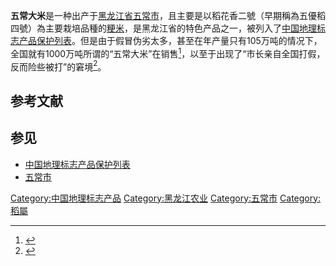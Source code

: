 '''五常大米'''是一种出产于[[黑龙江省|黑龙江省]][[五常市|五常市]]，且主要是以稻花香二號（早期稱為五優稻四號）為主要栽培品種的[[粳稻|粳米]]，是黑龙江省的特色产品之一，被列入了[[中国地理标志产品保护列表|中国地理标志产品保护列表]]。但是由于假冒伪劣太多，甚至在年产量只有105万吨的情况下，全国就有1000万吨所谓的“五常大米”在销售<ref>{{Cite web |url=http://news.xinhuanet.com/fortune/2015-05/25/c_1115399661.htm |title=五常大米之乱——新华网 |accessdate=2015-12-05 |archive-date=2015-09-28 |archive-url=https://web.archive.org/web/20150928171307/http://news.xinhuanet.com/fortune/2015-05/25/c_1115399661.htm |dead-url=no }}</ref>，以至于出现了“市长亲自全国打假，反而险些被打”的窘境<ref>{{Cite web |url=http://news.xinhuanet.com/local/2014-12/22/c_127325752.htm |title=黑龙江五常大米造假现象严重 副市长在京暗访险被打 |accessdate=2015-12-05 |archive-date=2015-12-08 |archive-url=https://web.archive.org/web/20151208074557/http://news.xinhuanet.com/local/2014-12/22/c_127325752.htm |dead-url=no }}</ref>。

== 参考文献 ==

{{Reflist}}

==参见==
* [[中国地理标志产品保护列表|中国地理标志产品保护列表]]
* [[五常市|五常市]]

[[Category:中国地理标志产品|Category:中国地理标志产品]]
[[Category:黑龙江农业|Category:黑龙江农业]]
[[Category:五常市|Category:五常市]]
[[Category:稻屬|Category:稻屬]]